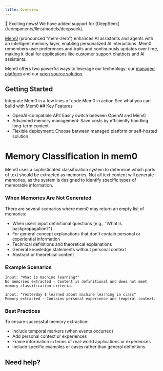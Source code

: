 ```yaml
---
title: Overview
---
```


<Note type="info">
  🎉 Exciting news! We have added support for [DeepSeek](/components/llms/models/deepseek).
</Note>

[Mem0](https://mem0.dev/wd) (pronounced "mem-zero") enhances AI assistants and agents with an intelligent memory layer, enabling personalized AI interactions. Mem0 remembers user preferences and traits and continuously updates over time, making it ideal for applications like customer support chatbots and AI assistants.

Mem0 offers two powerful ways to leverage our technology: our [managed platform](/platform/overview) and our [open source solution](/open-source/quickstart).
## Getting Started 

<CardGroup cols={3}>
  <Card title="Quickstart" icon="rocket" href="/quickstart">
    Integrate Mem0 in a few lines of code
  </Card>
  <Card title="Playground" icon="play" href="playground">
    Mem0 in action
  </Card>
  <Card title="Examples" icon="lightbulb" href="/open-source/quickstart">
  See what you can build with Mem0
  </Card>
</CardGroup>
## Key Features

- OpenAI-compatible API: Easily switch between OpenAI and Mem0
- Advanced memory management: Save costs by efficiently handling long-term context
- Flexible deployment: Choose between managed platform or self-hosted solution
<Card title="All Mem0 Features" icon="list" href="/features" horizontal="false">
    </Card>

# Memory Classification in mem0

Mem0 uses a sophisticated classification system to determine which parts of text should be extracted as memories. Not all text content will generate memories, as the system is designed to identify specific types of memorable information.

### When Memories Are Not Generated

There are several scenarios where mem0 may return an empty list of memories:

- When users input definitional questions (e.g., "What is backpropagation?")
- For general concept explanations that don't contain personal or experiential information
- Technical definitions and theoretical explanations
- General knowledge statements without personal context
- Abstract or theoretical content

### Example Scenarios

```
Input: "What is machine learning?"
No memories extracted - Content is definitional and does not meet memory classification criteria.

Input: "Yesterday I learned about machine learning in class"
Memory extracted - Contains personal experience and temporal context.
```

### Best Practices

To ensure successful memory extraction:
- Include temporal markers (when events occurred)
- Add personal context or experiences
- Frame information in terms of real-world applications or experiences
- Include specific examples or cases rather than general definitions


## Need help?

<Snippet file="get-help.mdx"/>